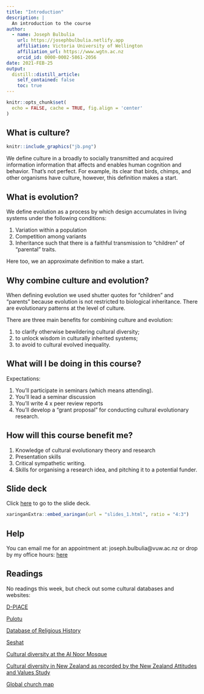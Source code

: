```yaml
---
title: "Introduction"
description: |
  An introduction to the course
author:
  - name: Joseph Bulbulia
    url: https://josephbulbulia.netlify.app
    affiliation: Victoria University of Wellington
    affiliation_url: https://www.wgtn.ac.nz
    orcid_id: 0000-0002-5861-2056
date: 2021-FEB-25
output:
  distill::distill_article:
    self_contained: false
    toc: true
---
```




```r
knitr::opts_chunk$set(
  echo = FALSE, cache = TRUE, fig.align = 'center'
)
```

## What is culture?


```r
knitr::include_graphics("jb.png")
```

We define culture in a broadly to socially transmitted and acquired information information that affects and enables human cognition and behavior. That's not perfect. For example, its clear that birds, chimps, and other organisms have culture, however, this definition makes a start. 

## What is evolution? 

We define evolution as a process by which design accumulates in living systems under the following conditions: 

  1. Variation within a population
  2. Competition among variants 
  3. Inheritance such that there is a faithful transmission to "children" of "parental" traits.
  
Here too, we an approximate definition to make a start. 
  

## Why combine culture and evolution? 

When defining evolution we used shutter quotes for "children" and "parents" because evolution is not restricted to biological inheritance. There are evolutionary patterns at the level of culture. 

There are three main benefits for combining culture and evolution:

  1. to clarify otherwise bewildering cultural diversity;
  2. to unlock wisdom in culturally inherited systems;
  3. to  avoid to cultural evolved inequality.   

## What will I be doing in this course? 

Expectations:

  1. You'll participate in seminars (which means attending).
  2. You'll lead a seminar discussion
  3. You'll write 4 x peer review reports
  4. You'll develop a "grant proposal" for conducting cultural evolutionary research. 

## How will this course benefit me? 

  1. Knowledge of cultural evolutionary theory and research
  2. Presentation skills
  2. Critical sympathetic writing.
  3. Skills for organising a research idea, and pitching it to a potential funder.


## Slide deck

Click [here](slides_1.html) to go to the slide deck.

```r
xaringanExtra::embed_xaringan(url = "slides_1.html", ratio = "4:3")
```

## Help

You can email me for an appointment at: joseph.bulbulia@vuw.ac.nz or drop by my office hours: [here](https://josephbulbulia.netlify.app/)

## Readings

No readings this week, but check out some cultural databases and websites:

[D-PlACE](https://d-place.org/)

[Pulotu](https://pulotu.shh.mpg.de/)

[Database of Religious History](https://religiondatabase.org/landing/)

[Seshat](http://seshatdatabank.info/)

[Cultural diversity at the Al Noor Mosque](https://uoa-eresearch.github.io/religion/al_noor_mosque/)

[Cultural diversity in New Zealand as recorded by the New Zealand Attitudes and Values Study](https://uoa-eresearch.github.io/nzavs/)

[Global church map](https://uoa-eresearch.github.io/religion/churches.html)
